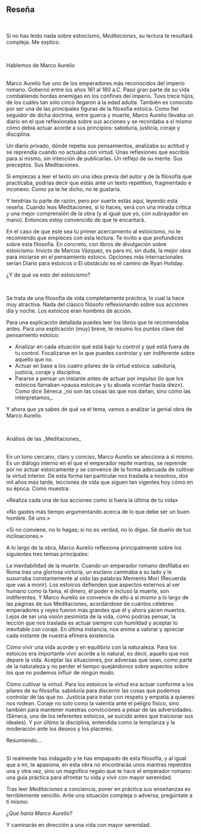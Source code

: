 ---
---
<br />
<h2 class="text-2xl font-bold text-green-500">Reseña</h2>
<br />

Si no has leído nada sobre estoicismo, _Meditaciones_, su lectura te resultará compleja. Me explico.

<br />
<p class="font-bold text-green-500">Hablemos de Marco Aurelio</p>
<br />
Marco Aurelio fue uno de los emperadores más reconocidos del imperio romano. Gobernó entre los años 161 al 180 a.C. Pasó gran parte de su vida combatiendo hordas enemigas en los confines del imperio. Tuvo trece hijos, de los cuáles tan sólo cinco llegaron a la edad adulta. También es conocido por ser una de las principales figuras de la filosofía estoica. Como fiel seguidor de dicha doctrina, entre guerra y muerte, Marco Aurelio llevaba un diario en el que reflexionaba sobre sus acciones y se recordaba a sí mismo cómo debía actuar acorde a sus principios: sabiduría, justicia, coraje y disciplina.

Un diario privado, dónde repetía sus pensamientos, analizaba su actitud y se reprendía cuando no actuaba con virtud. Unas reflexiones que escribía para sí mismo, sin intención de publicarlas. Un reflejo de su mente. Sus preceptos. Sus Meditaciones.

Si empiezas a leer el texto sin una idea previa del autor y de la filosofía que practicaba, podrías decir que estás ante un texto repetitivo, fragmentado e inconexo. Como ya te he dicho, no te gustaría. 

Y tendrías tu parte de razón, pero por suerte estás aquí, leyendo esta reseña. Cuando leas Meditaciones, si lo haces, será con una mirada crítica y una mejor comprensión de la obra (y al igual que yo, con subrayador en mano). Entonces estoy convencido de que te encantará.

En el caso de que este sea tu primer acercamiento al estoicismo, no te recomiendo que empieces con esta lectura. Te invito a que profundices sobre esta filosofía. En concreto, con libros de divulgación sobre estoicismo: Invicto de Marcos Vázquez, es para mí, sin duda, la mejor obra para iniciarse en el pensamiento estoico. Opciones más internacionales serían Diario para estoicos o El obstáculo es el camino de Ryan Holiday.
<br />
<p class="font-bold text-green-500">¿Y de qué va esto del estoicismo?</p>
<br />

Se trata de una filosofía de vida completamente práctica, lo cual la hace muy atractiva. Nada del clásico filósofo reflexionando sobre sus acciones día y noche. Los estoicos eran hombres de acción.

Para una explicación detallada puedes leer los libros que te recomendaba antes. Para una explicación (muy)  breve, te resumo los puntos clave del pensamiento estoico:
<ul className="list-disc list-inside pl-4 space-y-2">
    <li>Analizar en cada situación qué está bajo tu control y qué está fuera de tu control. Focalizarse en lo que puedes controlar y ser indiferente sobre aquello que no.</li>
    <li>Actuar en base a los cuatro pilares de la virtud estoica: sabiduría, justicia, coraje y disciplina.</li>
    <li>Pararse a pensar un instante antes de actuar por impulso (lo que los estoicos llamaban «pausa estoica» y tu abuela «contar hasta diez»). Como dice Séneca _no son las cosas las que nos dañan, sino cómo las interpretamos_.</li>
</ul>

Y ahora que ya sabes de qué va el tema, vamos a analizar la genial obra de Marco Aurelio.

<br />
<p class="font-bold text-green-500">Análisis de las _Meditaciones_</p>
<br />
En un tono cercano, claro y conciso, Marco Aurelio se alecciona a sí mismo. Es un diálogo interno en el que el emperador repite mantras, se reprende por no actuar estoicamente y se convence de la forma adecuada de cultivar la virtud interior. De esta forma tan particular nos traslada a nosotros, dos mil años más tarde, lecciones de vida que siguen tan vigentes hoy cómo en su época. Como muestra:

«Realiza cada una de tus acciones como si fuera la última de tu vida»

«No gastes más tiempo argumentando acerca de lo que debe ser un buen hombre. Sé uno.»

«Si no conviene, no lo hagas; si no es verdad, no lo digas. Sé dueño de tus inclinaciones.»

A lo largo de la obra, Marco Aurelio reflexiona principalmente sobre los siguientes tres temas principales:

La inevitabilidad de la muerte.
Cuando un emperador romano desfilaba en Roma tras una gloriosa victoria, un esclavo caminaba a su lado y le susurraba constantemente al oído las palabras Memento Mori (Recuerda que vas a morir). Los estoicos defienden que aspectos externos al ser humano como la fama, el dinero, el poder e incluso la muerte, son indiferentes. Y Marco Aurelio se convence de ello a sí mismo a lo largo de las páginas de sus Meditaciones, acordándose de cuántos célebres emperadores y reyes fueron más grandes que él y ahora yacen muertos. Lejos de ser una visión pesimista de la vida, como podrías pensar, la lección que nos traslada es actuar siempre con humildad y aceptar lo inevitable con coraje. En última instancia, nos anima a valorar y apreciar cada instante de nuestra efímera existencia.

Cómo vivir una vida acorde y en equilibrio con la naturaleza.
Para los estoicos era importante vivir acorde a lo natural, es decir, aquello que nos depare la vida. Aceptar las situaciones, por adversas que sean, como parte de la naturaleza y no perder el tiempo quejándonos sobre aspectos sobre los que no podemos influir de ningún modo.

Cómo cultivar la virtud.
Para los estoicos la virtud era actuar conforme a los pilares de su filosofía: sabiduría para discernir las cosas que podemos controlar de las que no. Justicia para tratar con respeto y empatía a quienes nos rodean. Coraje no solo como la valentía ante el peligro físico, sino también para mantener nuestras convicciones a pesar de las adversidades. (Séneca, uno de los referentes estoicos, se suicidó antes que traicionar sus ideales). Y por último la disciplina, entendida como la templanza y la moderación ante los deseos y los placeres.
<br />

<p class="text-xl font-bold text-green-500">Resumiendo...</p>
<br />
Si realmente has indagado y te has empapado de esta filosofía, y al igual que a mí, te apasiona, en esta obra no encontrarás unos mantras repetidos una y otra vez, sino un magnífico regalo que te hace el emperador romano: una guía práctica para afrontar tu vida y vivir con mayor serenidad. 

Tras leer _Meditaciones_ a conciencia, poner en práctica sus enseñanzas es terriblemente sencillo. Ante una situación compleja o adversa, pregúntate a ti mismo:

 _¿Qué haría Marco Aurelio?_

Y caminarás en dirección a una vida con mayor serenidad.
<br />

